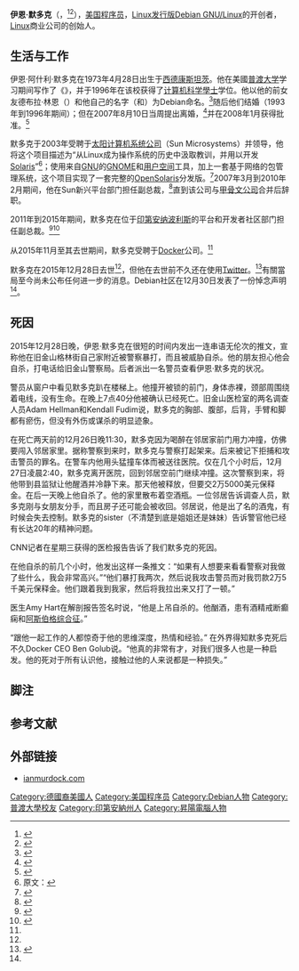 {{NoteTA
|G1=IT
|1=zh-cn:阿斯伯格综合征;zh-hk:亞氏保加症;zh-mo:亞氏保加症;zh-tw:亞斯伯格症候群;
}}
{{Infobox Person
| name = 伊恩·默多克<br />{{lang|en|Ian Murdock}}
| image = IanMurdock.jpg
| image_size = 300px
| birth_date = {{Birth date|1973|04|28|df=yes}}
| birth_place = [[德国|德国]][[康斯坦茨|康斯坦茨]]
| death_date = {{death date and age|2015|12|28|1973|4|28|df=y}} 
| death_place = [[美国|美国]][[加利福尼亚州|加利福尼亚州]][[旧金山|旧金山]]
| occupation = [[程序员|程序员]]
| employer = [[Docker_(軟體)|Docker]]
| residence = [[美国|美国]][[加利福尼亚州|加利福尼亚州]][[旧金山|旧金山]]<ref>{{cite news|url=http://www.theregister.co.uk/2015/12/30/ian_murdock_debian_founder/?mt=1451527668124|title=Debian Linux founder Ian Murdock dead at 42|author=Williams, Chris|publisher=The Register|date=2015-12-30|accessdate=2015-12-30|language=en|archive-date=2016-08-22|archive-url=https://web.archive.org/web/20160822200131/http://www.theregister.co.uk/2015/12/30/ian_murdock_debian_founder/?mt=1451527668124|dead-url=no}}</ref>
| nationality = [[德裔美国人|德裔美国人]]
| field = 计算机科学、开源软件开发
| alma_mater = [[普渡大学|普渡大学]]
| known_for = 开创[[Debian|Debian]]
}}
'''伊恩·默多克'''（{{lang-en|'''Ian Murdock'''}}，{{bd|1973年|4月28日|2015年|12月28日|catIdx=Murdock, Ian}}<ref>{{cite web|url=http://blog.docker.com/2015/12/ian-murdock/|author=Golub, Ben|title=In Memoriam: Ian Murdock|publisher=Docker Blog|date=2015-12-30|accessdate=2015-12-30|language=en|archive-date=2016-01-13|archive-url=https://web.archive.org/web/20160113172729/http://blog.docker.com/2015/12/ian-murdock/|dead-url=no}}</ref><ref name="Debian">{{cite web|url=https://bits.debian.org/2015/12/mourning-ian-murdock.html|author1=Guerrero Lopez, Ana|author2=Norwood, Donald|author3=Tagliamonte, Paul|title=Debian mourns the passing of Ian Murdock|publisher=Bits from Debian|date=2015-12-30|accessdate=2015-12-30|language=en|archive-date=2015-12-30|archive-url=https://web.archive.org/web/20151230195854/https://bits.debian.org/2015/12/mourning-ian-murdock.html|dead-url=yes}}</ref>），[[美国|美国]][[程序员|程序员]]，[[Linux发行版|Linux发行版]][[Debian_GNU/Linux|Debian GNU/Linux]]的开创者，[[Linux|Linux]]商业公司{{link-en|下一代Linux系统|Progeny Linux Systems}}的创始人。

== 生活与工作 ==
伊恩·阿什利·默多克在1973年4月28日出生于[[西德|西德]][[康斯坦茨|康斯坦茨]]。他在美國[[普渡大学|普渡大学]]学习期间写作了《{{tsl|en|Debian Manifesto|Debian宣言}}》，并于1996年在该校获得了[[计算机科学|计算机科学]][[學士|學士]]学位。他以他的前女友德布拉·林恩（{{lang|en|Debra Lynn}}）和他自己的名字（{{lang|en|Deb}}和{{lang|en|Ian}}）为Debian命名。<ref>{{cite book|last=Nixon|first=Robin|title=Ubuntu: Up and Running|page=3|publisher=[[歐萊禮|O'Reilly Media]]|year=2010|isbn=978-0-596-80484-8|url=http://books.google.com/books?id=badSTnfeOoAC|access-date=2015-12-31|archive-date=2020-07-31|archive-url=https://web.archive.org/web/20200731133410/https://books.google.com/books?id=badSTnfeOoAC|dead-url=no}}</ref>随后他们结婚（1993年到1996年期间）；但在2007年8月10日当周提出离婚，<ref>{{cite web |url=http://www.news-sentinel.com/apps/pbcs.dll/article?aid=/se/20070905/news01/709050331 |title=Fort Wayne News-Sentinel |date=2007-09-05 |archiveurl=https://web.archive.org/web/20141018041456/http://www.news-sentinel.com/apps/pbcs.dll/article?aid=%2Fse%2F20070905%2Fnews01%2F709050331 |archivedate=2014-10-18 |language=en |deadurl=yes |accessdate=2017-06-13 }}</ref>并在2008年1月获得批准。<ref>{{cite web |date=2008-02-06 |url=http://www.news-sentinel.com/apps/pbcs.dll/article?AID=/20080206/NEWS01/802060334 |title=Fort Wayne News-Sentinel |archiveurl=https://web.archive.org/web/20141101195756/http://www.news-sentinel.com/apps/pbcs.dll/article?AID=%2F20080206%2FNEWS01%2F802060334 |archivedate=2014-11-01 |language=en |deadurl=yes |accessdate=2017-06-13 }}</ref>

默多克于2003年受聘于[[太阳计算机系统公司|太阳计算机系统公司]]（Sun Microsystems）并领导{{tsl|en|Project Indiana|印第安纳项目}}，他将这个项目描述为“从Linux成为操作系统的历史中汲取教训，并用以开发[[Solaris|Solaris]]”<ref group="注">原文：{{lang|en|“taking the lesson that Linux has brought to the operating system and providing that for Solaris”.}}</ref>；使用来自[[GNU|GNU]]的[[GNOME|GNOME]]和[[使用者空間|用户空间]]工具，加上一套基于网络的包管理系统，这个项目实现了一套完整的[[OpenSolaris|OpenSolaris]]分发版。<ref>{{citation |publisher=IT Jungle |url=http://www.itjungle.com/tug/tug080207-story01.html |title=The Unix Guardian |contribution=Q and A: Sun's Top Operating System Brass Talk OS Strategy |language=en |deadurl=yes |archiveurl=https://web.archive.org/web/20130304190824/http://www.itjungle.com/tug/tug080207-story01.html |archivedate=2013-03-04 |accessdate=2015-12-30 }}</ref>2007年3月到2010年2月期间，他在Sun新兴平台部门担任副总裁，<ref>{{cite web |url=http://www.sun.com/aboutsun/media/ceo/bio.jsp?name=Ian%20Murdock |archiveurl=https://web.archive.org/web/20080430110816/http://www.sun.com/aboutsun/media/ceo/bio.jsp?name=Ian%20Murdock |archivedate=2008-04-30 |publisher=Sun Microsystems |title=Executive Bio |deadurl=yes |language=en |accessdate=2015-12-30 }}</ref>直到该公司与[[甲骨文公司|甲骨文公司]]合并后辞职。

2011年到2015年期间，默多克在位于[[印第安纳波利斯|印第安纳波利斯]]的{{link-en|Salesforce营销云|Salesforce Marketing Cloud}}平台和开发者社区部门担任副总裁。<ref name="linkedin">{{cite web | url=http://www.linkedin.com/in/imurdock | title=Ian Murdock Profile | publisher=[[LinkedIn|LinkedIn]] | accessdate=2011-12-30 | language=en | archive-date=2016-02-01 | archive-url=https://web.archive.org/web/20160201173215/https://www.linkedin.com/in/imurdock | dead-url=no }}</ref><ref>{{citation |url=http://ianmurdock.com/about/ |title=About |publisher=Ian Murdock’s Weblog |language=en |accessdate=2015-12-30 |deadurl=yes |archiveurl=https://web.archive.org/web/20141009183841/http://ianmurdock.com/about/ |archivedate=2014-10-09 }}</ref>

从2015年11月至其去世期间，默多克受聘于[[Docker_(軟體)|Docker]]公司。<ref name="linkedin" />

默多克在2015年12月28日去世<ref name=Debian />，但他在去世前不久还在使用[[Twitter|Twitter]]。<ref>{{cite web|url=http://techaeris.com/2015/12/28/debian-founder-ian-murdocks-tweets-raising-eyebrows/|title=[UPDATED] Debian Founder Ian Murdock’s Tweets Are Raising Eyebrows|author=Saky, Aditya|date=2015-12-28|accessdate=2015-12-30|publisher=Techaeris|language=en|archive-date=2020-12-24|archive-url=https://web.archive.org/web/20201224203648/https://techaeris.com/2015/12/28/debian-founder-ian-murdocks-tweets-raising-eyebrows/|dead-url=no}}</ref>有關當局至今尚未公布任何进一步的消息。Debian社区在12月30日发表了一份悼念声明<ref name=Debian />。

==死因==
2015年12月28日晚，伊恩·默多克在很短的时间内发出一连串语无伦次的推文，宣称他在旧金山格林街自己家附近被警察暴打，而且被威胁自杀。他的朋友担心他会自杀，打电话给旧金山警察局。后者派出一名警员查看伊恩·默多克的状况。

警员从窗户中看见默多克趴在楼梯上。他撞开被锁的前门，身体赤裸，颈部周围绕着电线，没有生命。在晚上7点40分他被确认已经死亡。旧金山医检室的两名调查人员Adam Hellman和Kendall Fudim说，默多克的胸部、腹部，后背，手臂和脚都有瘀伤，但没有外伤或谋杀的明显迹象。

在死亡两天前的12月26日晚11:30，默多克因为喝醉在邻居家前门用力冲撞，仿佛要闯入邻居家里。据称警察到来时，默多克与警察打起架来。后来被记下拒捕和攻击警员的罪名。在警车内他用头猛撞车体而被送往医院。仅在几个小时后，12月27日凌晨2:40，默多克离开医院，回到邻居空前门继续冲撞。这次警察到来，将他带到县监狱让他醒酒并冷静下来。那天他被释放，但要交2万5000美元保释金。在后一天晚上他自杀了。他的家里散布着空酒瓶。一位邻居告诉调查人员，默多克刚与女朋友分手，而且房子还可能会被收回。邻居说，他是出了名的酒鬼，有时候会失去控制。默多克的sister（不清楚到底是姐姐还是妹妹）告诉警官他已经有长达20年的精神问题。

CNN记者在星期三获得的医检报告告诉了我们默多克的死因。

在他自杀的前几个小时，他发出这样一条推文：“如果有人想要来看看警察对我做了些什么，我会非常高兴。”“他们暴打我两次，然后说我攻击警员而对我罚款2万5千美元保释金。他们跟着我到我家，然后将我拉出来又打了一顿。”

医生Amy Hart在解剖报告签名时说，“他是上吊自杀的。他酗酒，患有酒精戒断癫痫和[[阿斯伯格综合征|阿斯伯格综合征]]。”

“跟他一起工作的人都惊奇于他的思维深度，热情和经验。” 在外界得知默多克死后不久Docker CEO Ben Golub说。“他真的非常有才，对我们很多人也是一种启发。他的死对于所有认识他，接触过他的人来说都是一种损失。”

== 脚注 ==
{{reflist|group=注}}

== 参考文献 ==
{{reflist}}

== 外部链接 ==
* [https://web.archive.org/web/20151229122945/http://ianmurdock.com/ ianmurdock.com]

{{Debian}}
{{Authority control}}
{{DEFAULTSORT:Murdock, Ian}}

[[Category:德國裔美國人|Category:德國裔美國人]]
[[Category:美国程序员|Category:美国程序员]]
[[Category:Debian人物|Category:Debian人物]]
[[Category:普渡大學校友|Category:普渡大學校友]]
[[Category:印第安納州人|Category:印第安納州人]]
[[Category:昇陽電腦人物|Category:昇陽電腦人物]]
